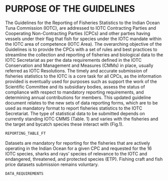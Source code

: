 # PURPOSE OF THE GUIDELINES

The Guidelines for the Reporting of Fisheries Statistics to the Indian Ocean Tuna Commission (IOTC), are addressed to IOTC Contracting Parties and Cooperating Non-Contracting Parties (CPCs) and other parties having vessels under their flag that fish for species under the IOTC mandate within the IOTC area of competence (IOTC Area). The overarching objective of the Guidelines is to provide the CPCs with a set of rules and best practices to streamline the collection and reporting of fisheries and biological data to the IOTC Secretariat as per the data requirements defined in the IOTC Conservation and Management and Measures (CMMs) in place, usually referred as IOTC Resolutions. 
The timely and accurate submission of fisheries statistics to the IOTC is a core task for all CPCs, as the information provided is eventually used for purposes such as support the work of the Scientific Committee and its subsidiary bodies, assess the status of compliance with respect to mandatory reporting requirements, and determining annual contributions for members.
This updated guideline document relates to the new sets of data reporting forms, which are to be used as mandatory format to report fisheries statistics to the IOTC Secretariat. 
The type of statistical data to be submitted depends on currently standing IOTC CMMS (Table. 1) and varies with the fisheries and the target and bycatch species these interact with (Fig.1).


```r
REPORTING_TABLE_FT
```

Datasets are mandatory for reporting for the fisheries that are actively operating in the Indian Ocean for a given CPC and requested for the 16 IOTC species, sharks and rays’ species of relevance to the IOTC and endangered, threatened, and protected species (ETP). Fishing craft and fish price datasets submission remains voluntary. 

```r
DATA_REQUIREMENTS
```

